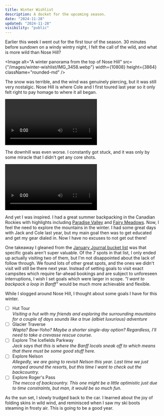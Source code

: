 ```yaml
---
title: Winter Wishlist
description: A docket for the upcoming season.
date: "2024-11-28"
updated: "2024-11-28"
visibility: "public"
---
```


Earlier this week I went out for the first tour of the season. 30 minutes before sundown on a windy wintry night, I felt the call of the wild, and what is more wild than Nose Hill?  

<Image
  alt="A winter panorama from the top of Nose Hill"
  src={"/images/winter-wishlist/IMG_3458.webp"}
  width={10808}
  height={3864}
  className="rounded-md"
/>

The snow was terrible, and the wind was genuinely piercing, but it was still very nostalgic. Nose Hill is where Cole and I first toured last year so it only felt right to pay homage to where it all began.  

<Video height={2160} width={3840}>
  <source src="/videos/winter-wishlist/IMG_3457.mp4" type="video/mp4" />
</Video>  

The downhill was even worse. I constantly got stuck, and it was only by some miracle that I didn't get any core shots.  

<Video height={2160} width={3840}>
  <source src="/videos/winter-wishlist/IMG_3459.mp4" type="video/mp4" />
</Video>  

And yet I was inspired. I had a great summer backpacking in the Canadian Rockies with highlights including [Paradise Valley](https://www.youtube.com/watch?v=18pPzl1_R4Q) and [Fairy Meadows](https://www.youtube.com/watch?v=iSd6qFyObP4). Now, I feel the need to explore the mountains in the winter. I had some great days with Jack and Cole last year, but my main goal then was to get educated and get my gear dialed in. Now I have no excuses to not get out there!  

One takeaway I gleaned from the [January Journal bucket list](https://joeyvanlierop.com/writing/january-journal#:~:text=Summer%20backpacking%20bucket%20list) was that specific goals aren't super valuable. Of the 7 spots in that list, I only ended up actually visiting two of them, but I'm not disappointed about the lack of follow through. We found lots of other great spots, and the ones we didn't visit will still be there next year. Instead of setting goals to visit exact campsites which require far-ahead bookings and are subject to unforeseen interruptions, I wish I set goals which were larger in scope. <em className="fancy">"I want to backpack a loop in Banff"</em> would be much more achievable and flexible.  

While I slogged around Nose Hill, I thought about some goals I have for this winter.  

- [ ] Hut Tour  
      <i>Visiting a hut with my friends and exploring the surrounding mountains for a couple of days sounds like a true (albiet luxurious) adventure</i>
- [ ] Glacier Traverse  
      <i>Wapta? Bow-Yoho? Maybe a shorter single-day option? Regardless, I'll need to take a crevasse rescue course.</i>
- [ ] Explore The Icefields Parkway  
      <i>Jack says that this is where the Banff locals sneak off to which means that there must be some good stuff here.</i>
- [ ] Explore Nelson  
      <i>Allegedly, we are going to revisit Nelson this year. Last time we just romped around the resorts, but this time I want to check out the backcountry.</i>
- [ ] Explore Roger's Pass  
      <i>The mecca of backcountry. This one might be a little optimistic just due to time constraints, but man, it would be so much fun.</i>  

As the sun set, I slowly trudged back to the car. I learned about the joy of folding skins in wild wind, and reminisced when I saw my ski boots steaming in frosty air. This is going to be a good year.